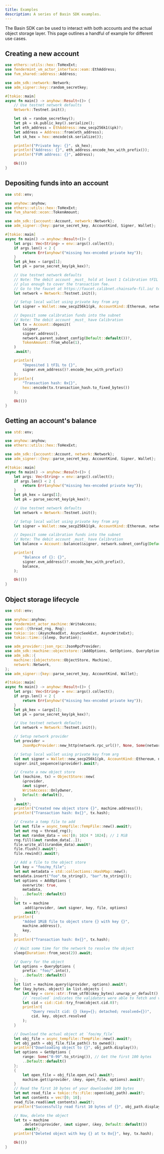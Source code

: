 ```yaml
---
title: Examples
description: A series of Basin SDK examples.
---
```


The Basin SDK can be used to interact with both accounts and the actual object storage layer. This page outlines a
handful of example for different use cases.

## Creating a new account

```rust
use ethers::utils::hex::ToHexExt;
use fendermint_vm_actor_interface::eam::EthAddress;
use fvm_shared::address::Address;

use adm_sdk::network::Network;
use adm_signer::key::random_secretkey;

#[tokio::main]
async fn main() -> anyhow::Result<()> {
    // Use testnet network defaults
    Network::Testnet.init();

    let sk = random_secretkey();
    let pk = sk.public_key().serialize();
    let eth_address = EthAddress::new_secp256k1(&pk)?;
    let address = Address::from(eth_address);
    let sk_hex = hex::encode(sk.serialize());

    println!("Private key: {}", sk_hex);
    println!("Address: {}", eth_address.encode_hex_with_prefix());
    println!("FVM address: {}", address);

    Ok(())
}
```

## Depositing funds into an account

```rust
use std::env;

use anyhow::anyhow;
use ethers::utils::hex::ToHexExt;
use fvm_shared::econ::TokenAmount;

use adm_sdk::{account::Account, network::Network};
use adm_signer::{key::parse_secret_key, AccountKind, Signer, Wallet};

#[tokio::main]
async fn main() -> anyhow::Result<()> {
    let args: Vec<String> = env::args().collect();
    if args.len() < 2 {
        return Err(anyhow!("missing hex-encoded private key"));
    }
    let pk_kex = &args[1];
    let pk = parse_secret_key(pk_kex)?;

    // Use testnet network defaults
    // Note: The debit account _must_ hold at least 1 Calibration tFIL for the deposit
    // plus enough to cover the transaction fee.
    // Go to the faucet at https://faucet.calibnet.chainsafe-fil.io/ to get yourself some tFIL.
    let network = Network::Testnet.init();

    // Setup local wallet using private key from arg
    let signer = Wallet::new_secp256k1(pk, AccountKind::Ethereum, network.subnet_id()?.parent()?)?;

    // Deposit some calibration funds into the subnet
    // Note: The debit account _must_ have Calibration
    let tx = Account::deposit(
        &signer,
        signer.address(),
        network.parent_subnet_config(Default::default())?,
        TokenAmount::from_whole(1),
    )
    .await?;

    println!(
        "Deposited 1 tFIL to {}",
        signer.evm_address()?.encode_hex_with_prefix()
    );
    println!(
        "Transaction hash: 0x{}",
        hex::encode(tx.transaction_hash.to_fixed_bytes())
    );

    Ok(())
}
```

## Getting an account's balance

```rust
use std::env;

use anyhow::anyhow;
use ethers::utils::hex::ToHexExt;

use adm_sdk::{account::Account, network::Network};
use adm_signer::{key::parse_secret_key, AccountKind, Signer, Wallet};

#[tokio::main]
async fn main() -> anyhow::Result<()> {
    let args: Vec<String> = env::args().collect();
    if args.len() < 2 {
        return Err(anyhow!("missing hex-encoded private key"));
    }
    let pk_kex = &args[1];
    let pk = parse_secret_key(pk_kex)?;

    // Use testnet network defaults
    let network = Network::Testnet.init();

    // Setup local wallet using private key from arg
    let signer = Wallet::new_secp256k1(pk, AccountKind::Ethereum, network.subnet_id()?.parent()?)?;

    // Deposit some calibration funds into the subnet
    // Note: The debit account _must_ have Calibration
    let balance = Account::balance(&signer, network.subnet_config(Default::default())?).await?;

    println!(
        "Balance of {}: {}",
        signer.evm_address()?.encode_hex_with_prefix(),
        balance,
    );

    Ok(())
}
```

## Object storage lifecycle

```rust
use std::env;

use anyhow::anyhow;
use fendermint_actor_machine::WriteAccess;
use rand::{thread_rng, Rng};
use tokio::io::{AsyncReadExt, AsyncSeekExt, AsyncWriteExt};
use tokio::time::{sleep, Duration};

use adm_provider::json_rpc::JsonRpcProvider;
use adm_sdk::machine::objectstore::{AddOptions, GetOptions, QueryOptions};
use adm_sdk::{
    machine::{objectstore::ObjectStore, Machine},
    network::Network,
};
use adm_signer::{key::parse_secret_key, AccountKind, Wallet};

#[tokio::main]
async fn main() -> anyhow::Result<()> {
    let args: Vec<String> = env::args().collect();
    if args.len() < 2 {
        return Err(anyhow!("missing hex-encoded private key"));
    }
    let pk_kex = &args[1];
    let pk = parse_secret_key(pk_kex)?;

    // Use testnet network defaults
    let network = Network::Testnet.init();

    // Setup network provider
    let provider =
        JsonRpcProvider::new_http(network.rpc_url()?, None, Some(network.object_api_url()?))?;

    // Setup local wallet using private key from arg
    let mut signer = Wallet::new_secp256k1(pk, AccountKind::Ethereum, network.subnet_id()?)?;
    signer.init_sequence(&provider).await?;

    // Create a new object store
    let (machine, tx) = ObjectStore::new(
        &provider,
        &mut signer,
        WriteAccess::OnlyOwner,
        Default::default(),
    )
    .await?;
    println!("Created new object store {}", machine.address());
    println!("Transaction hash: 0x{}", tx.hash);

    // Create a temp file to add
    let mut file = async_tempfile::TempFile::new().await?;
    let mut rng = thread_rng();
    let mut random_data = vec![0; 1024 * 1024]; // 1 MiB
    rng.fill(&mut random_data[..]);
    file.write_all(&random_data).await?;
    file.flush().await?;
    file.rewind().await?;

    // Add a file to the object store
    let key = "foo/my_file";
    let mut metadata = std::collections::HashMap::new();
    metadata.insert("foo".to_string(), "bar".to_string());
    let options = AddOptions {
        overwrite: true,
        metadata,
        ..Default::default()
    };
    let tx = machine
        .add(&provider, &mut signer, key, file, options)
        .await?;
    println!(
        "Added 1MiB file to object store {} with key {}",
        machine.address(),
        key,
    );
    println!("Transaction hash: 0x{}", tx.hash);

    // Wait some time for the network to resolve the object
    sleep(Duration::from_secs(2)).await;

    // Query for the object
    let options = QueryOptions {
        prefix: "foo/".into(),
        ..Default::default()
    };
    let list = machine.query(&provider, options).await?;
    for (key_bytes, object) in list.objects {
        let key = core::str::from_utf8(&key_bytes).unwrap_or_default();
        // `resolved` indicates the validators were able to fetch and verify the file
        let cid = cid::Cid::try_from(object.cid.0)?;
        println!(
            "Query result cid: {} (key={}; detached; resolved={})",
            cid, key, object.resolved
        );
    }

    // Download the actual object at `foo/my_file`
    let obj_file = async_tempfile::TempFile::new().await?;
    let obj_path = obj_file.file_path().to_owned();
    println!("Downloading object to {}", obj_path.display());
    let options = GetOptions {
        range: Some("0-99".to_string()), // Get the first 100 bytes
        ..Default::default()
    };
    {
        let open_file = obj_file.open_rw().await?;
        machine.get(&provider, &key, open_file, options).await?;
    }
    // Read the first 10 bytes of your downloaded 100 bytes
    let mut read_file = tokio::fs::File::open(&obj_path).await?;
    let mut contents = vec![0; 10];
    read_file.read(&mut contents).await?;
    println!("Successfully read first 10 bytes of {}", obj_path.display());

    // Now, delete the object
    let tx = machine
        .delete(&provider, &mut signer, &key, Default::default())
        .await?;
    println!("Deleted object with key {} at tx 0x{}", key, tx.hash);

    Ok(())
}
```
